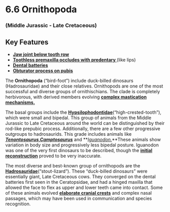 # 6.6 Ornithopoda


### (Middle Jurassic - Late Cretaceous)


## Key Features



*   **[Jaw joint below tooth row](#231_dryosaurusaltusskull)**
*   **[Toothless premaxilla occludes with predentary ](#245_corythosaurusskull)**(like lips)
*   **[Dental batteries](#37_hadrosauridaedentalbattery)**
*   **[Obturator process on pubis](#227_edmontosaurusannectens)**

The **Ornithopoda** (“bird-foot”) include duck-billed dinosaurs (Hadrosauridae) and their close relatives. Ornithopods are one of the most successful and diverse groups of ornithischians. The clade is completely herbivorous, with derived members evolving **[complex mastication mechanisms.](#52_corythosaurusmandible)**

The basal groups include the **[Hypsilophodontidae](#247_hypsilophodonwhole)**(“high-crested-tooth”), which were small and bipedal. This group of animals from the Middle Jurassic to Late Cretaceous around the world can be distinguished by their rod-like prepubic process. Additionally, there are a few other progressive outgroups to hadrosaurids. This grade includes animals like _**[Tenontosaurus,](#228_tenontosauruswhole)[Camptosaurus](#246_camptosauruswhole)**_  and **_[Iguanodon.](#248_mantellisauruswhole)_**These animals show variation in body size and progressively less bipedal posture. Iguanodon was one of the very first dinosaurs to be described, though the **[initial reconstruction](#249_iguanodonreconstruction)** proved to be very inaccurate.

The most diverse and best-known group of ornithopods are the **[Hadrosauridae](#250_kritosauruswhole)**(“stout-lizard”). These “duck-billed dinosaurs” were essentially giant, Late Cretaceous cows. They converged on the dental batteries first seen in the Ceratopsidae, and had a hinged maxilla that allowed the face to flex as upper and lower teeth came into contact. Some of these animals evolved **[elaborate cranial crests](#251_parasaurolophusskull)** and complex nasal passages, which may have been used in communication and species recognition.
